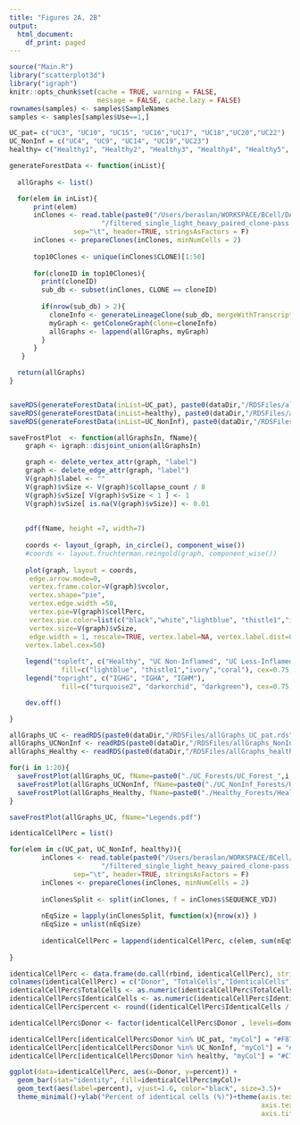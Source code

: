 ```yaml
---
title: "Figures 2A, 2B"
output:
  html_document:
    df_print: paged
---
```


```r
source("Main.R")
library("scatterplot3d")
library("igraph")
knitr::opts_chunk$set(cache = TRUE, warning = FALSE, 
                      message = FALSE, cache.lazy = FALSE)
rownames(samples) <- samples$SampleNames
samples <- samples[samples$Use==1,]

```


```r


UC_pat= c("UC3", "UC10", "UC15", "UC16","UC17", "UC18","UC20","UC22")
UC_NonInf = c("UC4", "UC9", "UC14", "UC19","UC23")
healthy= c("Healthy1", "Healthy2", "Healthy3", "Healthy4", "Healthy5", "Healthy7", "Healthy8", "Healthy9")

generateForestData <- function(inList){
  
  allGraphs <- list()

  for(elem in inList){
      print(elem)
      inClones <- read.table(paste0("/Users/beraslan/WORKSPACE/BCell/DATA/Subjects/",elem,
                       "/filtered_single_light_heavy_paired_clone-pass.tab"),
                sep="\t", header=TRUE, stringsAsFactors = F)
      inClones <- prepareClones(inClones, minNumCells = 2)
    
      top10Clones <- unique(inClones$CLONE)[1:50]
       
      for(cloneID in top10Clones){
        print(cloneID)
        sub_db <- subset(inClones, CLONE == cloneID)
    
        if(nrow(sub_db) > 2){
          cloneInfo <- generateLineageClone(sub_db, mergeWithTranscriptome = F, mergeWithDonorID=F, padEnd=T)
          myGraph <- getColoneGraph(clone=cloneInfo)
          allGraphs <- lappend(allGraphs, myGraph)
        }
      }
   }

  return(allGraphs)
}


saveRDS(generateForestData(inList=UC_pat), paste0(dataDir,"/RDSFiles/allGraphs_UC_pat.rds"))
saveRDS(generateForestData(inList=healthy), paste0(dataDir,"/RDSFiles/allGraphs_healthy.rds"))
saveRDS(generateForestData(inList=UC_NonInf), paste0(dataDir,"/RDSFiles/allGraphs_NonInf.rds"))
```


```r


saveFrostPlot  <- function(allGraphsIn, fName){
    graph <- igraph::disjoint_union(allGraphsIn)

    graph <- delete_vertex_attr(graph, "label")
    graph <- delete_edge_attr(graph, "label")
    V(graph)$label <- ""
    V(graph)$vSize <- V(graph)$collapse_count / 8 
    V(graph)$vSize[ V(graph)$vSize < 1 ] <- 1
    V(graph)$vSize[ is.na(V(graph)$vSize)] <- 0.01
    
    
    pdf(fName, height =7, width=7)
    
    coords <- layout_(graph, in_circle(), component_wise()) 
    #coords <- layout.fruchterman.reingold(graph, component_wise())
    
    plot(graph, layout = coords,
     edge.arrow.mode=0,
     vertex.frame.color=V(graph)$vcolor,
     vertex.shape="pie",
     vertex.edge.width =50,
     vertex.pie=V(graph)$cellPerc,
     vertex.pie.color=list(c("black","white","lightblue", "thistle1","ivory","coral")),
     vertex.size=V(graph)$vSize,
     edge.width = 1, rescale=TRUE, vertex.label=NA, vertex.label.dist=0.0,
    vertex.label.cex=50)
    
    legend("topleft", c("Healthy", "UC Non-Inflamed", "UC Less-Inflamed", "UC Inflamed"),
             fill=c("lightblue", "thistle1","ivory","coral"), cex=0.75, title = "Node fill color")
    legend("topright", c("IGHG", "IGHA", "IGHM"),
             fill=c("turquoise2", "darkorchid", "darkgreen"), cex=0.75,title = "Node border color")

    dev.off()

}


```

```r
allGraphs_UC <- readRDS(paste0(dataDir,"/RDSFiles/allGraphs_UC_pat.rds"))
allGraphs_UCNonInf <- readRDS(paste0(dataDir,"/RDSFiles/allGraphs_NonInf.rds"))
allGraphs_Healthy <- readRDS(paste0(dataDir,"/RDSFiles/allGraphs_healthy.rds"))

for(i in 1:20){
  saveFrostPlot(allGraphs_UC, fName=paste0("./UC_Forests/UC_Forest_",i,".pdf"))
  saveFrostPlot(allGraphs_UCNonInf, fName=paste0("./UC_NonInf_Forests/UC_NonInf_Forest_",i,".pdf"))
  saveFrostPlot(allGraphs_Healthy, fName=paste0("./Healthy_Forests/Healthy_Forest_",i,".pdf"))
}

saveFrostPlot(allGraphs_UC, fName="Legends.pdf")


```

```r
identicalCellPerc = list()

for(elem in c(UC_pat, UC_NonInf, healthy)){
        inClones <- read.table(paste0("/Users/beraslan/WORKSPACE/BCell/DATA/Subjects/",elem,
                       "/filtered_single_light_heavy_paired_clone-pass.tab"),
                sep="\t", header=TRUE, stringsAsFactors = F)
        inClones <- prepareClones(inClones, minNumCells = 2)
        
        inClonesSplit <- split(inClones, f = inClones$SEQUENCE_VDJ)
        
        nEqSize = lapply(inClonesSplit, function(x){nrow(x)} )
        nEqSize = unlist(nEqSize)
        
        identicalCellPerc = lappend(identicalCellPerc, c(elem, sum(nEqSize), sum(nEqSize[nEqSize>1])))
    
}

```

```r
identicalCellPerc <- data.frame(do.call(rbind, identicalCellPerc), stringsAsFactors = FALSE)
colnames(identicalCellPerc) = c("Donor", "TotalCells","IdenticalCells")
identicalCellPerc$TotalCells <- as.numeric(identicalCellPerc$TotalCells )
identicalCellPerc$IdenticalCells <- as.numeric(identicalCellPerc$IdenticalCells )
identicalCellPerc$percent <- round((identicalCellPerc$IdenticalCells / identicalCellPerc$TotalCells)*100, digits = 2)

identicalCellPerc$Donor <- factor(identicalCellPerc$Donor , levels=donorsTypeOrdered)

```

```r
identicalCellPerc[identicalCellPerc$Donor %in% UC_pat, "myCol"] = "#F8766D"
identicalCellPerc[identicalCellPerc$Donor %in% UC_NonInf, "myCol"] = "#00BFC4"
identicalCellPerc[identicalCellPerc$Donor %in% healthy, "myCol"] = "#C77CFF"

ggplot(data=identicalCellPerc, aes(x=Donor, y=percent)) +
  geom_bar(stat="identity", fill=identicalCellPerc$myCol)+
  geom_text(aes(label=percent), vjust=1.6, color="black", size=3.5)+
  theme_minimal()+ylab("Percent of identical cells (%)")+theme(axis.text.y= element_text(size=15),
                                                               axis.text.x= element_text(angle = 60, hjust = 1, size=15),
                                                               axis.title.y = element_text(size=20))+xlab("")
```

